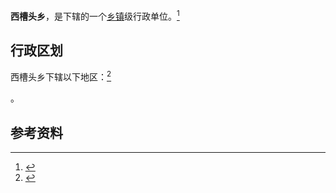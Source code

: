 {{中国乡级行政区|14/11/21/204/000}}

'''西槽头乡'''，是{{PRC admin/fullname|14/11/21/204/000|3}}下辖的一个[[乡镇|乡镇]]级行政单位。<ref>{{PRC admin/ref sgc|{{PRC admin/parent|14/11/21/204/000}}}}</ref>

== 行政区划 ==

西槽头乡下辖以下地区：<ref>{{PRC admin/ref sgc|14/11/21/204/000}}</ref>

{{PRC admin/children|14/11/21/204/000}}。

== 参考资料 ==

{{reflist}}

{{行政区划小作品}}
{{PRC admin/navcat|14/11/21/204/000}}